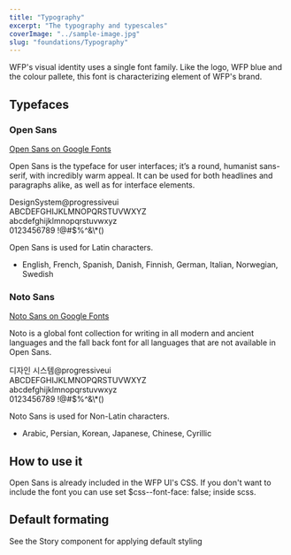```yaml
---
title: "Typography"
excerpt: "The typography and typescales"
coverImage: "../sample-image.jpg"
slug: "foundations/Typography"
---
```


WFP's visual identity uses a single font family. Like the logo, WFP blue and the colour pallete, this font is characterizing element of WFP's brand.

## Typefaces

### Open Sans

[Open Sans on Google Fonts](https://fonts.google.com/specimen/Open+Sans)

Open Sans is the typeface for user interfaces; it’s a round, humanist sans-serif, with incredibly warm appeal. It can be used for both headlines and paragraphs alike, as well as for interface elements.

<div style={{ fontSize: "3em", lineHeight: "1.5", marginBottom: "0.3em" }}>
  DesignSystem@progressiveui
</div>
<div style={{ fontSize: "2em", lineHeight: "1.3" }}>
  <div>ABCDEFGHIJKLMNOPQRSTUVWXYZ</div>
  <div>abcdefghijklmnopqrstuvwxyz</div>
  <div>0123456789 !@#$%^&\*()</div>
</div>

Open Sans is used for Latin characters.

- English, French, Spanish, Danish, Finnish, German, Italian, Norwegian, Swedish

### Noto Sans

[Noto Sans on Google Fonts](https://fonts.google.com/noto/specimen/Noto+Sans)

Noto is a global font collection for writing in all modern and ancient languages and the fall back font for all languages that are not available in Open Sans.

<div
  style={{
    fontFamily: "Noto Sans",
    fontSize: "3em",
    lineHeight: "1.5",
    marginBottom: "0.3em",
  }}
>
  디자인 시스템@progressiveui
</div>
<div style={{ fontFamily: "Noto Sans", fontSize: "1.4em", lineHeight: "1.5" }}>
  <div>ABCDEFGHIJKLMNOPQRSTUVWXYZ</div>
  <div>abcdefghijklmnopqrstuvwxyz</div>
  <div>0123456789 !@#$%^&\*()</div>
</div>

Noto Sans is used for Non-Latin characters.

- Arabic, Persian, Korean, Japanese, Chinese, Cyrillic

## How to use it

Open Sans is already included in the WFP UI's CSS. If you don't want to include the font you can use set \$css--font-face: false; inside scss.

## Default formating

See the Story component for applying default styling

<Typeset />
